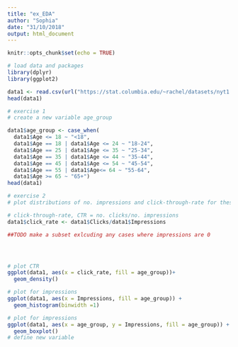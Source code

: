 ```yaml
---
title: "ex_EDA"
author: "Sophia"
date: "31/10/2018"
output: html_document
---
```


```r
knitr::opts_chunk$set(echo = TRUE)
```

```r
# load data and packages
library(dplyr)
library(ggplot2)

data1 <- read.csv(url("https://stat.columbia.edu/~rachel/datasets/nyt1.csv"))
head(data1)
```

```r

# exercise 1
# create a new variable age_group

data1$age_group <- case_when(
  data1$Age <= 18 ~ "<18",
  data1$Age == 18 | data1$Age <= 24 ~ "18-24",
  data1$Age == 25 | data1$Age <= 35 ~ "25-34",
  data1$Age == 35 | data1$Age <= 44 ~ "35-44",
  data1$Age == 45 | data1$Age <= 54 ~ "45-54",
  data1$Age == 55 | data1$Age<= 64 ~ "55-64",
  data1$Age >= 65 ~ "65+")
head(data1)

# exercise 2
# plot distributions of no. impressions and click-through-rate for these 6 age categories

# click-through-rate, CTR = no. clicks/no. impressions
data1$click_rate <- data1$Clicks/data1$Impressions

##TODO make a subset exlcuding any cases where impressions are 0 




# plot CTR
ggplot(data1, aes(x = click_rate, fill = age_group))+
  geom_density()

# plot for impressions
ggplot(data1, aes(x = Impressions, fill = age_group)) +
  geom_histogram(binwidth =1)

# plot for impressions
ggplot(data1, aes(x = age_group, y = Impressions, fill = age_group)) +
  geom_boxplot()
# define new variable 

```